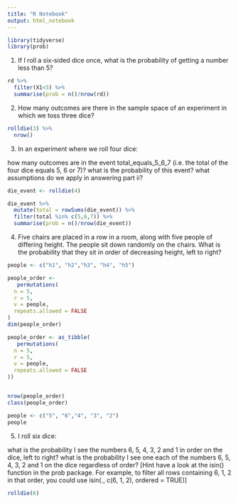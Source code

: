 ```yaml
---
title: "R Notebook"
output: html_notebook
---
```


```r
library(tidyverse)
library(prob)
```

1. If I roll a six-sided dice once, what is the probability of getting a number less than 5?
```r

rd %>% 
  filter(X1<5) %>% 
  summarise(prob = n()/nrow(rd))
```

2. How many outcomes are there in the sample space of an experiment in which we toss three dice?

```r
rolldie(3) %>% 
  nrow()
```

3. In an experiment where we roll four dice:

how many outcomes are in the event total_equals_5_6_7 (i.e. the total of the four dice equals 5, 6 or 7)?
what is the probability of this event?
what assumptions do we apply in answering part ii?
```r
die_event <- rolldie(4)
```

```r
die_event %>% 
  mutate(total = rowSums(die_event)) %>% 
  filter(total %in% c(5,6,7)) %>% 
  summarise(prob = n()/nrow(die_event))

```
4. Five chairs are placed in a row in a room, along with five people of differing height. The people sit down randomly on the chairs. What is the probability that they sit in order of decreasing height, left to right?

```r
people <- c("h1", "h2","h3", "h4", "h5")

people_order <- 
   permutations(
  n = 5,
  r = 5, 
  v = people,
  repeats.allowed = FALSE
)
dim(people_order)


```

```r



people_order <- as_tibble(
   permutations(
  n = 5,
  r = 5, 
  v = people,
  repeats.allowed = FALSE
))


nrow(people_order)
class(people_order)

```


```r
people <- c("5", "6","4", "3", "2")
people
```

5. I roll six dice:

what is the probability I see the numbers 6, 5, 4, 3, 2 and 1 in order on the dice, left to right?
what is the probability I see one each of the numbers 6, 5, 4, 3, 2 and 1 on the dice regardless of order?
[Hint have a look at the isin() function in the prob package. For example, to filter all rows containing 6, 1, 2 in that order, you could use isin(., c(6, 1, 2), ordered = TRUE)]
```r
rolldie(6)

```

